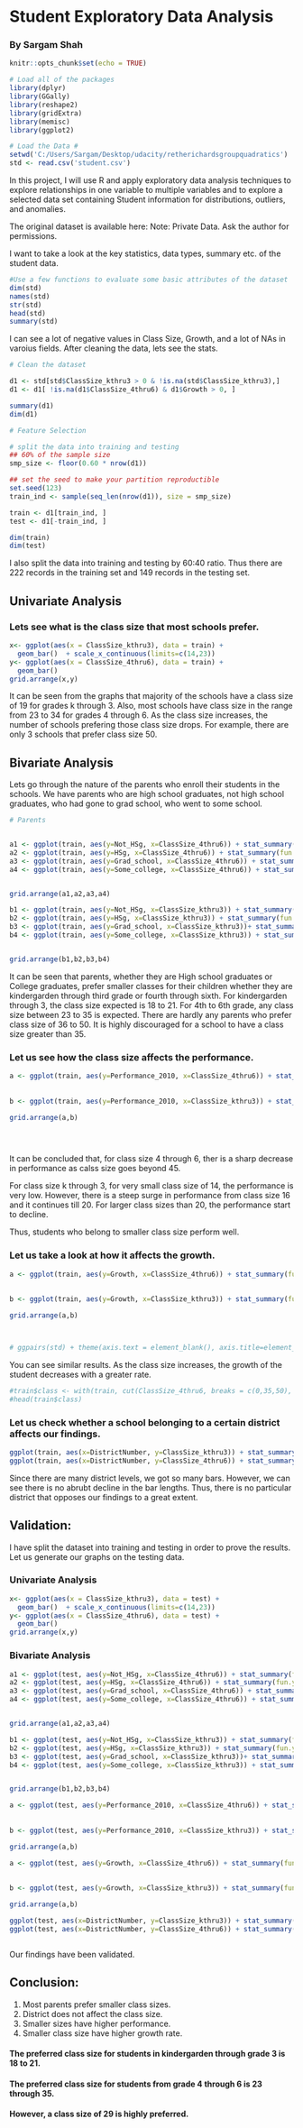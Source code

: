   
# Student Exploratory Data Analysis
### By Sargam Shah
 

```r
knitr::opts_chunk$set(echo = TRUE)
```

 


```r
# Load all of the packages  
library(dplyr)
library(GGally)
library(reshape2)
library(gridExtra)
library(memisc)
library(ggplot2)
```

```r
# Load the Data # 
setwd('C:/Users/Sargam/Desktop/udacity/retherichardsgroupquadratics')
std <- read.csv('student.csv')

```

In this project, I will use R and apply exploratory data analysis techniques to explore relationships in one variable to multiple variables and to explore a selected data set containing Student information for distributions, outliers, and anomalies.

The original dataset is available here: Note: Private Data. Ask the author for permissions.

 
I want to take a look at the key statistics, data types, summary etc. of the student data.
```r

#Use a few functions to evaluate some basic attributes of the dataset
dim(std)
names(std)
str(std)
head(std)
summary(std)


```

I can see a lot of negative values in Class Size, Growth, and a lot of NAs in varoius fields. 
After cleaning the data, lets see the stats.

 

```r
# Clean the dataset

d1 <- std[std$ClassSize_kthru3 > 0 & !is.na(std$ClassSize_kthru3),]
d1 <- d1[ !is.na(d1$ClassSize_4thru6) & d1$Growth > 0, ]

summary(d1)
dim(d1)

# Feature Selection

# split the data into training and testing
## 60% of the sample size
smp_size <- floor(0.60 * nrow(d1))

## set the seed to make your partition reproductible
set.seed(123)
train_ind <- sample(seq_len(nrow(d1)), size = smp_size)

train <- d1[train_ind, ]
test <- d1[-train_ind, ]

dim(train)
dim(test)
```

I also split the data into training and testing by 60:40 ratio.
Thus there are 222 records in the training set and 149 records in the testing set.

## Univariate Analysis

### Lets see what is the class size that most schools prefer.
```r
x<- ggplot(aes(x = ClassSize_kthru3), data = train) +
  geom_bar()  + scale_x_continuous(limits=c(14,23))
y<- ggplot(aes(x = ClassSize_4thru6), data = train) +
  geom_bar()
grid.arrange(x,y)

```
 
It can be seen from the graphs that majority of the schools have a class size of 19 for grades k through 3.
Also, most schools have class size in the range from 23 to 34 for grades 4 through 6. As the class size increases, the number of schools prefering those class size drops. For example, there are only 3 schools that prefer class size 50.

## Bivariate Analysis

Lets go through the nature of the parents who enroll their students in the schools. We have parents who are high school graduates, not high school graduates, who had gone to grad school, who went to some school. 

```r
# Parents


a1 <- ggplot(train, aes(y=Not_HSg, x=ClassSize_4thru6)) + stat_summary(fun.y="sum", geom="bar")
a2 <- ggplot(train, aes(y=HSg, x=ClassSize_4thru6)) + stat_summary(fun.y="sum", geom="bar")
a3 <- ggplot(train, aes(y=Grad_school, x=ClassSize_4thru6)) + stat_summary(fun.y="sum", geom="bar")
a4 <- ggplot(train, aes(y=Some_college, x=ClassSize_4thru6)) + stat_summary(fun.y="sum", geom="bar")


grid.arrange(a1,a2,a3,a4)

b1 <- ggplot(train, aes(y=Not_HSg, x=ClassSize_kthru3)) + stat_summary(fun.y="sum", geom="bar", fill = "#FF6666")
b2 <- ggplot(train, aes(y=HSg, x=ClassSize_kthru3)) + stat_summary(fun.y="sum", geom="bar", fill = "#FF6666")
b3 <- ggplot(train, aes(y=Grad_school, x=ClassSize_kthru3))+ stat_summary(fun.y="sum", geom="bar", fill = "#FF6666")
b4 <- ggplot(train, aes(y=Some_college, x=ClassSize_kthru3)) + stat_summary(fun.y="sum", geom="bar", fill = "#FF6666")


grid.arrange(b1,b2,b3,b4)

```

It can be seen that parents, whether they are High school graduates or College graduates, prefer smaller classes for
their children whether they are kindergarden through third grade or fourth through sixth. 
For kindergarden through 3, the class size expected is 18 to 21. 
For 4th to 6th grade, any class size between 23 to 35 is expected. There are hardly any parents who prefer class size of 36 to 50. It is highly discouraged for a school to have a class size greater than 35. 

### Let us see how the class size affects the performance. 


```r
  
a <- ggplot(train, aes(y=Performance_2010, x=ClassSize_4thru6)) + stat_summary(fun.y="max", geom="line")
 
  
b <- ggplot(train, aes(y=Performance_2010, x=ClassSize_kthru3)) + stat_summary(fun.y="max", geom="line")

grid.arrange(a,b) 


 
```

It can be concluded that, for class size 4 through 6, ther is a sharp decrease in performance as calss size goes beyond 45. 

For class size k through 3, for very small class size of 14, the performance is very low. However, there is a steep surge in performance from class size 16 and it continues till 20. For larger class sizes than 20, the performance start to decline. 

Thus, students who belong to smaller class size perform well. 

### Let us take a look at how it affects the growth. 

```r
a <- ggplot(train, aes(y=Growth, x=ClassSize_4thru6)) + stat_summary(fun.y="max", geom="line")
 
  
b <- ggplot(train, aes(y=Growth, x=ClassSize_kthru3)) + stat_summary(fun.y="max", geom="line")

grid.arrange(a,b) 



# ggpairs(std) + theme(axis.text = element_blank(), axis.title=element_text(size=5))
```

You can see similar results. As the class size increases, the growth of the student decreases with a greater rate. 


```r


#train$class <- with(train, cut(ClassSize_4thru6, breaks = c(0,35,50), ordered = TRUE)) 
#head(train$class)


```

### Let us check whether a school belonging to a certain district affects our findings.

```r
ggplot(train, aes(x=DistrictNumber, y=ClassSize_kthru3)) + stat_summary(fun.y="mean", geom="bar")
ggplot(train, aes(x=DistrictNumber, y=ClassSize_4thru6)) + stat_summary(fun.y="mean", geom="bar")

```


Since there are many district levels, we got so many bars. However, we can see there is no abrubt decline in the bar lengths. Thus, there is no particular district that opposes our findings to a great extent. 


 
## Validation:

I have split the dataset into training and testing in order to prove the results. 
Let us generate our graphs on the testing data.

### Univariate Analysis
```r
x<- ggplot(aes(x = ClassSize_kthru3), data = test) +
  geom_bar()  + scale_x_continuous(limits=c(14,23))
y<- ggplot(aes(x = ClassSize_4thru6), data = test) +
  geom_bar()
grid.arrange(x,y)
```


### Bivariate Analysis

```r
a1 <- ggplot(test, aes(y=Not_HSg, x=ClassSize_4thru6)) + stat_summary(fun.y="sum", geom="bar")
a2 <- ggplot(test, aes(y=HSg, x=ClassSize_4thru6)) + stat_summary(fun.y="sum", geom="bar")
a3 <- ggplot(test, aes(y=Grad_school, x=ClassSize_4thru6)) + stat_summary(fun.y="sum", geom="bar")
a4 <- ggplot(test, aes(y=Some_college, x=ClassSize_4thru6)) + stat_summary(fun.y="sum", geom="bar")


grid.arrange(a1,a2,a3,a4)

b1 <- ggplot(test, aes(y=Not_HSg, x=ClassSize_kthru3)) + stat_summary(fun.y="sum", geom="bar")
b2 <- ggplot(test, aes(y=HSg, x=ClassSize_kthru3)) + stat_summary(fun.y="sum", geom="bar")
b3 <- ggplot(test, aes(y=Grad_school, x=ClassSize_kthru3))+ stat_summary(fun.y="sum", geom="bar")
b4 <- ggplot(test, aes(y=Some_college, x=ClassSize_kthru3)) + stat_summary(fun.y="sum", geom="bar")


grid.arrange(b1,b2,b3,b4)

a <- ggplot(test, aes(y=Performance_2010, x=ClassSize_4thru6)) + stat_summary(fun.y="max", geom="line")
 
  
b <- ggplot(test, aes(y=Performance_2010, x=ClassSize_kthru3)) + stat_summary(fun.y="max", geom="line")

grid.arrange(a,b) 

a <- ggplot(test, aes(y=Growth, x=ClassSize_4thru6)) + stat_summary(fun.y="max", geom="line")
 
  
b <- ggplot(test, aes(y=Growth, x=ClassSize_kthru3)) + stat_summary(fun.y="max", geom="line")

grid.arrange(a,b)

ggplot(test, aes(x=DistrictNumber, y=ClassSize_kthru3)) + stat_summary(fun.y="mean", geom="bar")
ggplot(test, aes(x=DistrictNumber, y=ClassSize_4thru6)) + stat_summary(fun.y="mean", geom="bar")



```

Our findings have been validated.

## Conclusion:

1. Most parents prefer smaller class sizes.
2. District does not affect the class size.
3. Smaller sizes have higher performance.
4. Smaller class size have higher growth rate.

#### The preferred class size for students in kindergarden through grade 3 is 18 to 21. 
#### The preferred class size for students from grade 4 through 6 is 23 through 35.
#### However, a class size of 29 is highly preferred. 

 




 
